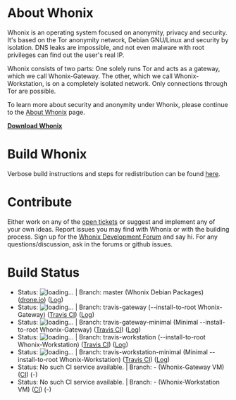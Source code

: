 <!--
## This file is part of Whonix.
## Copyright (C) 2012 - 2014 Patrick Schleizer <adrelanos@riseup.net>
## See the file COPYING for copying conditions.
-->
<!--
EDITORS NOTE:
Please do not use relative links here, because this file is mirrored on github https://github.com/Whonix/Whonix/blob/master/README.mediawiki and relative links won't work there.
-->
= About Whonix =
Whonix is an operating system focused on anonymity, privacy and security. It's based on the Tor anonymity network, Debian GNU/Linux and security by isolation. DNS leaks are impossible, and not even malware with root privileges can find out the user's real IP.

Whonix consists of two parts: One solely runs Tor and acts as a gateway, which we call Whonix-Gateway. The other, which we call Whonix-Workstation, is on a completely isolated network. Only connections through Tor are possible.

To learn more about security and anonymity under Whonix, please continue to the [https://www.whonix.org/wiki/About About Whonix] page.

'''[https://www.whonix.org/wiki/Download Download Whonix]'''

= Build Whonix =
Verbose build instructions and steps for redistribution can be found [https://www.whonix.org/wiki/Dev/Build_Documentation here].

= Contribute =
Either work on any of the [https://github.com/Whonix/Whonix/issues open tickets] or suggest and implement any of your own ideas. Report issues you may find with Whonix or with the building process. Sign up for the [https://www.whonix.org/forum/ Whonix Development Forum] and say hi. For any questions/discussion, ask in the forums or github issues.

= Build Status =
<!--
EDITORS NOTE:
Please do not fix the picture links with html tags. This file gets copied to https://github.com/Whonix/Whonix and github would show the html tags as plain text.
-->

* Status: <img src="https://drone.io/github.com/Whonix/Whonix/status.png" alt="loading..."> | Branch: master (Whonix Debian Packages) ([https://www.whonix.org/wiki/Dev/Continuous_Integration#drone.io drone.io]) ([https://drone.io/github.com/Whonix/Whonix Log])
* Status: <img src="https://travis-ci.org/Whonix/Whonix.png?branch=travis-gateway" alt="loading..."> | Branch: travis-gateway (--install-to-root Whonix-Gateway) ([[Dev/Continuous_Integration#Travis_CI|Travis CI]]) ([https://travis-ci.org/Whonix/Whonix/branches  Log])
* Status: <img src="https://travis-ci.org/Whonix/Whonix.png?branch=travis-gateway-minimal" alt="loading..."> | Branch: travis-gateway-minimal (Minimal --install-to-root Whonix-Gateway) ([https://www.whonix.org/wiki/Dev/Continuous_Integration#Travis_CI Travis CI]) ([https://travis-ci.org/Whonix/Whonix/branches Log])
* Status: <img src="https://travis-ci.org/Whonix/Whonix.png?branch=travis-workstation" alt="loading..."> | Branch: travis-workstation (--install-to-root Whonix-Workstation) ([https://www.whonix.org/wiki/Dev/Continuous_Integration#Travis_CI Travis CI]) ([https://travis-ci.org/Whonix/Whonix/branches Log])
* Status: <img src="https://travis-ci.org/Whonix/Whonix.png?branch=travis-workstation-minimal" alt="loading..."> | Branch: travis-workstation-minimal (Minimal --install-to-root Whonix-Workstation) ([https://www.whonix.org/wiki/Dev/Continuous_Integration#Travis_CI Travis CI]) ([https://travis-ci.org/Whonix/Whonix/branches Log])
* Status: No such CI service available. | Branch: - (Whonix-Gateway VM) ([https://www.whonix.org/wiki/Dev/Continuous_Integration CI]) (-)
* Status: No such CI service available. | Branch: - (Whonix-Workstation VM) ([https://www.whonix.org/wiki/Dev/Continuous_Integration CI]) (-)
